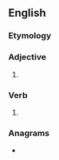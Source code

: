 ==English==

===Etymology===
{{suffix|sound|est|lang=en}}

===Adjective===
{{head|en|superlative adjective}}

# {{en-superlative of|sound}}

===Verb===
{{head|en|verb form}}

# {{en-archaic second-person singular of|sound}}

===Anagrams===
* {{anagrams|en|a=denosstu|send outs|sends out|soundset}}